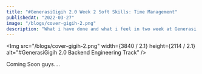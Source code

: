 ```yaml
---
title: "#GenerasiGigih 2.0 Week 2 Soft Skills: Time Management"
publishedAt: "2022-03-27"
image: "/blogs/cover-gigih-2.png"
description: "What i have done and what i feel in two week at Generasi Gigih 2.0."
---
```


<Img
  src="/blogs/cover-gigih-2.png"
  width={3840 / 2.1}
  height={2114 / 2.1}
  alt="#GenerasiGigih 2.0 Backend Engineering Track"
/>

Coming Soon guys....